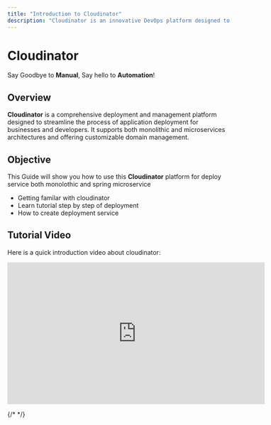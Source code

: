 ```yaml
---
title: "Introduction to Cloudinator"
description: "Cloudinator is an innovative DevOps platform designed to streamline software development, deployment, and infrastructure management. It empowers development teams by providing tools to automate workflows, enhance collaboration, and deliver software faster with greater reliability. Cloudinator bridges the gap between development and operations teams, offering sea  mless CI/CD pipelines, robust monitoring, and infrastructure-as-code capabilities. By integrating with popular tools like Kubernetes, Docker, and Git, Cloudinator ensures a flexible and scalable solution tailored to modern software engineering needs. Key features include real-time collaboration, automated testing and deployment, security auditing, and environment orchestration, making it the go-to platform for agile and DevOps practitioners. Whether you’re deploying microservices or managing enterprise-scale applications, Cloudinator accelerates your journey to cloud-native and DevOps maturity."
---
```



<Head>

  <meta name="description" content="Cloudinator is a powerful DevOps platform streamlining software development, deployment, and infrastructure management." />
  <meta property="og:title" content="Introduction to Cloudinator" />
  <meta property="og:description" content="Cloudinator is a powerful DevOps platform streamlining software development, deployment, and infrastructure management." />
  <meta property="og:image" content="/images/cloudinator-logo.jpg" />
  <meta property="og:image:alt" content="Cloudinator: The Ultimate DevOps Platform" />
  <meta property="og:type" content="website" />
  <meta property="og:url" content="https://cloudinator-document.soben.me/" />

  <meta name="twitter:card" content="summary_large_image" />
  <meta name="twitter:title" content="Introduction to Cloudinator" />
  <meta name="twitter:description" content="Cloudinator is a powerful DevOps platform streamlining software development, deployment, and infrastructure management." />
  <meta name="twitter:image" content="/images/cloudinator-logo.jpg" />
  <meta name="twitter:image:alt" content="Cloudinator: The Ultimate DevOps Platform" />
</Head>


# <span className="text-purple-700 font-bold">Cloudinator</span>
<span className="text-gray-700 dark:text-gray-300">Say Goodbye to <strong>Manual</strong>, Say hello to <strong>Automation</strong>!</span>

<DocHero />

## <span className="text-purple-500 font-bold">Overview</span>
**Cloudinator** is a comprehensive deployment and management platform designed to streamline the process of application deployment for businesses and developers. It supports both monolithic and microservices architectures and offering customizable domain management.

## <span className="text-purple-500 font-bold">Objective</span>
This Guide will show you how to use this **Cloudinator** platform for deploy service both monolothic and spring microservice

- Getting familar with cloudinator
- Learn tutorial step by step of deployment
- How to create deployment service

## <span className="text-purple-500 font-bold">Tutorial Video</span>
Here is a quick introduction video about cloudinator:

<div style={{ display: 'flex', justifyContent: 'center', margin: '20px 0' }}>
  <iframe
    width="580"
    height="320"
    src="https://www.youtube.com/embed/kIpW8ZkfsYs"
    frameBorder="0"
    allow="accelerometer; autoplay; clipboard-write; encrypted-media; gyroscope; picture-in-picture"
    allowFullScreen
    style={{ border: '1px solid #ccc', borderRadius: '8px' }}
  ></iframe>
</div>

{/* <Introduction /> */}
